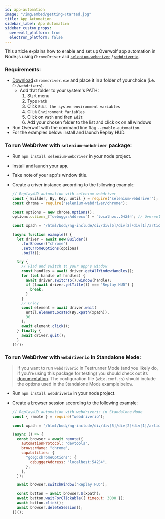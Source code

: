 ```yaml
---
id: app-automation
image: "/img/embed/getting-started.jpg"
title: App Automation
sidebar_label: App Automation
sidebar_custom_props:
  overwolf_platform: true
  electron_platform: false
---
```


This article explains how to enable and set up Overwolf app automation in Node.js using `ChromeDriver` and [`selenium-webdriver`](https://www.npmjs.com/package/selenium-webdriver) / [`webdriverio`](https://webdriver.io/).

### Requirements:

- [Download](https://chromedriver.storage.googleapis.com/87.0.4280.88/chromedriver_win32.zip) `chromedriver.exe` and place it in a folder of your choice (i.e. `C:/webdrivers`).
  - Add that folder to your system's PATH:
    1. Start menu
    2. Type `Path`
    3. Click `Edit the system environment variables`
    4. Click `Environment Variables`
    5. Click on `Path` and then `Edit`
    6. Add your chosen folder to the list and click `OK` on all windows
- Run Overwolf with the command line flag `--enable-automation`.
- For the examples below: install and launch Replay HUD.

### To run WebDriver with `selenium-webdriver` package:

- Run `npm install selenium-webdriver` in your node project.
- Install and launch your app.
- Take note of your app's window title.
- Create a driver instance according to the following example:

  ```js
  // ReplayHUD automation with selenium-webdriver
  const { Builder, By, Key, until } = require("selenium-webdriver");
  const chrome = require("selenium-webdriver/chrome");

  const options = new chrome.Options();
  options.options_["debuggerAddress"] = "localhost:54284"; // Overwolf Remote Debugger

  const xpath = "/html/body/ng-include/div/div[5]/div[2]/div[1]/article[4]/div";

  (async function example() {
    let driver = await new Builder()
      .forBrowser("chrome")
      .setChromeOptions(options)
      .build();

    try {
      // Find and switch to your app's window
      const handles = await driver.getAllWindowHandles();
      for (let handle of handles) {
        await driver.switchTo().window(handle);
        if ((await driver.getTitle()) === "Replay HUD") {
          break;
        }
      }
      // Enjoy
      const element = await driver.wait(
        until.elementLocated(By.xpath(xpath)),
        30
      );
      await element.click();
    } finally {
      await driver.quit();
    }
  })();
  ```

### To run WebDriver with `webdriverio` in Standalone Mode:

> If you want to run `webdriverio` in Testrunner Mode (and you likely do, if you're using this package for testing) you should check out its [documentation](https://webdriver.io/docs/gettingstarted). The configuration file (`wdio.conf.js`) should include the options used in the Standalone Mode example below.

- Run `npm install webdriverio` in your node project.
- Create a browser session according to the following example:

  ```js
  // ReplayHUD automation with webdriverio in Standalone Mode
  const { remote } = require("webdriverio");

  const xpath = "/html/body/ng-include/div/div[5]/div[2]/div[1]/article[4]/div";

  (async () => {
    const browser = await remote({
      automationProtocol: "devtools",
      browserName: "chrome",
      capabilities: {
        "goog:chromeOptions": {
          debuggerAddress: "localhost:54284",
        },
      },
    });

    await browser.switchWindow("Replay HUD");

    const button = await browser.$(xpath);
    await button.waitForClickable({ timeout: 3000 });
    await button.click();
    await browser.deleteSession();
  })();
  ```
